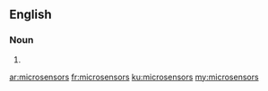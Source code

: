 ==English==

===Noun===
{{head|en}}

# {{plural of|microsensor}}

[[ar:microsensors]]
[[fr:microsensors]]
[[ku:microsensors]]
[[my:microsensors]]